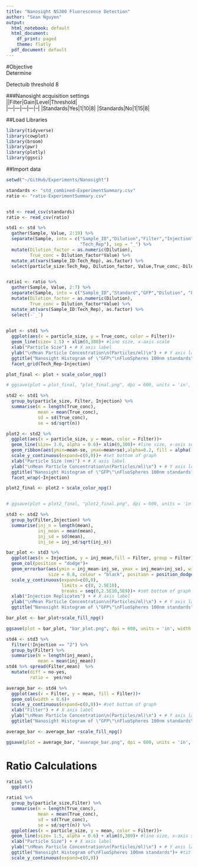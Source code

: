 ```yaml
---
title: "Nanosight NS300 Fluorescence Detection"
author: "Sean Nguyen"
output:
  html_notebook: default
  html_document:
    df_print: paged
    theme: flatly
  pdf_document: default
---
```


#Objective  
Determine

Detectuib threshold 8  

###Nanosight acquisition settings  
||Filter|Gain|Level|Threshold|  
|---|---|---|---|--|
|Standards|Yes|1|10|8|
|Standards|No|1|15|8|

##Load Libraries

```r
library(tidyverse)
library(cowplot)
library(broom)
library(pwr)
library(plotly)
library(ggsci)
```


##Import data

  
```r
setwd("~/GitHub/Experiments/Nanosight")

standards <- "std_combined-ExperimentSummary.csv"
ratio <- "ratio-ExperimentSummary.csv"


std <- read_csv(standards)
ratio <- read_csv(ratio)
```


```r
std1 <- std %>% 
  gather(Sample, Value, 2:19) %>% 
  separate(Sample, into = c("Sample_ID","Dilution","Filter","Injection",
                            "Tech_Rep"), sep = "_") %>% 
  mutate(Dilution_factor = as.numeric(Dilution),
         True_conc = Dilution_factor*Value) %>% 
  mutate_at(vars(Sample_ID:Tech_Rep), as.factor) %>% 
  select(particle_size:Tech_Rep, Dilution_factor, Value,True_conc,-Dilution)


ratio1 <- ratio %>% 
  gather(Sample, Value, 2:7) %>% 
  separate(Sample, into = c("Sample_ID","Standard","GFP","Dilution", "Filter","Tech_Rep", sep = "_" )) %>%
  mutate(Dilution_factor = as.numeric(Dilution),
         True_conc = Dilution_factor*Value) %>% 
  mutate_at(vars(Sample_ID:Tech_Rep), as.factor) %>% 
  select(-`_`)
  
```

```r
plot <- std1 %>% 
  ggplot(aes(x = particle_size, y = True_conc, color = Filter))+
  geom_line(size= 1.5) + xlim(0,300)+ #line size, x-axis scale
  xlab("Particle Size") + # X axis label
  ylab("\nMean Particle Concentration\n(Particles/ml)\n") + # Y axis label
  ggtitle("Nanosight Histogram of \"GFP\"\nFluoSpheres 100nm standards")+ #title
  facet_grid(Tech_Rep~Injection)

plot_final <- plot + scale_color_npg()

# ggsave(plot = plot_final, "plot_final.png", dpi = 600, units = 'in', width = 12, height = 8)

```

```r
std2 <- std1 %>% 
  group_by(particle_size, Filter, Injection) %>% 
  summarise(n = length(True_conc),
            mean = mean(True_conc),
            sd = sd(True_conc),
            se = sd/sqrt(n))
```

```r
plot2 <- std2 %>%
  ggplot(aes(x = particle_size, y = mean, color = Filter))+
  geom_line(size= 3.0, alpha = 0.6)+ xlim(0,300)+ #line size, x-axis scale
  geom_ribbon(aes(ymin=mean-se, ymax=mean+se),alpha=0.2, fill = alpha('grey12', 0.2)) + #error bars
  scale_y_continuous(expand=c(0,0))+ #set bottom of graph
  xlab("Particle Size (nm)") + # X axis label
  ylab("\nMean Particle Concentration\n(Particles/ml)\n") + # Y axis label
  ggtitle("Nanosight Histogram of \"GFP\"\nFluoSpheres 100nm standards")+ #title
  facet_wrap(~Injection)

plot2_final <- plot2 + scale_color_npg()


# ggsave(plot = plot2_final, "plot2_final.png", dpi = 600, units = 'in', width = 12, height = 8)
```

```r
std3 <- std2 %>% 
  group_by(Filter,Injection) %>% 
  summarise(inj_n = length(mean),
            inj_mean = mean(mean),
            inj_sd = sd(mean),
            inj_se = inj_sd/sqrt(inj_n))
```

```r
bar_plot <- std3 %>% 
  ggplot(aes(x = Injection, y = inj_mean,fill = Filter, group = Filter))+
  geom_col(position = "dodge")+
  geom_errorbar(aes(ymin = inj_mean-inj_se, ymax = inj_mean+inj_se), width=.4,
                size = 0.8, colour = "black", position = position_dodge(.9)) + #error bars
  scale_y_continuous(expand=c(0,0),
                     limits = c(0, 2.5E10),
                     breaks = seq(0,2.5E10,5E9))+ #set bottom of graph
  xlab("Injection Replicates") + # X axis label
  ylab("\nMean Particle Concentration\n(Particles/ml)\n") + # Y axis label
  ggtitle("Nanosight Histogram of \"GFP\"\nFluoSpheres 100nm standards")

bar_plot <- bar_plot+scale_fill_npg()

ggsave(plot = bar_plot, "bar_plot.png", dpi = 600, units = 'in', width = 12, height = 8)

```

```r
std4 <- std3 %>% 
  filter(!Injection == "2") %>% 
  group_by(Filter) %>% 
  summarise(N = length(inj_mean),
            mean = mean(inj_mean)) 
std4 %>% spread(Filter,mean)  %>% 
  mutate(diff = no-yes,
         ratio =  yes/no)
```

```r
average_bar <- std4 %>% 
  ggplot(aes(x = Filter, y = mean, fill = Filter))+
  geom_col(width = 0.6)+
  scale_y_continuous(expand=c(0,0))+ #set bottom of graph
  xlab("Filter") + # X axis label
  ylab("\nMean Particle Concentration\n(Particles/ml)\n") + # Y axis label
  ggtitle("Nanosight Histogram of \"GFP\"\nFluoSpheres 100nm standards\n")

average_bar <- average_bar +scale_fill_npg()

ggsave(plot = average_bar, "average_bar.png", dpi = 600, units = 'in', width = 6, height = 4)
```


# Ratio Calculations

```r
ratio1 %>% 
  ggplot()
```

```r
ratio1 %>% 
  group_by(particle_size,Filter) %>% 
  summarise(n = length(True_conc),
            mean = mean(True_conc),
            sd = sd(True_conc),
            se = sd/sqrt(n)) %>% 
  ggplot(aes(x = particle_size, y = mean, color = Filter))+
  geom_line(size= 1.5, alpha = 0.6) + xlim(0,300)+ #line size, x-axis scale
  xlab("Particle Size") + # X axis label
  ylab("\nMean Particle Concentration\n(Particles/ml)\n") + # Y axis label
  ggtitle("Nanosight Histogram of\nFluoSpheres 100nm standards")+ #title
  scale_y_continuous(expand=c(0,0))

```

